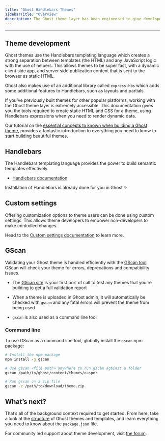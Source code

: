 ```yaml
---
title: "Ghost Handlebars Themes"
sidebarTitle: "Overview"
description: The Ghost theme layer has been engineered to give developers and designers the flexibility to build custom publications that are powered by the Ghost platform.
---
```


***

## Theme development

Ghost themes use the Handlebars templating language which creates a strong separation between templates (the HTML) and any JavaScript logic with the use of helpers. This allows themes to be super fast, with a dynamic client side app, and server side publication content that is sent to the browser as static HTML.

Ghost also makes use of an additional library called `express-hbs` which adds some additional features to Handlebars, such as layouts and partials.

If you’ve previously built themes for other popular platforms, working with the Ghost theme layer is extremely accessible. This documentation gives you the tools required to create static HTML and CSS for a theme, using Handlebars expressions when you need to render dynamic data.

Our tutorial on the [essential concepts to known when building a Ghost theme](https://ghost.org/tutorials/essential-concepts/), provides a fantastic introduction to everything you need to know to start building beautiful themes.

## Handlebars

The Handlebars templating language provides the power to build semantic templates effectively.

* [Handlebars documentation](https://handlebarsjs.com/guide/expressions.html)

Installation of Handlebars is already done for you in Ghost ✨

## Custom settings

Offering customization options to theme users can be done using custom settings. This allows theme developers to empower non-developers to make controlled changes.

Head to the [Custom settings documentation](/docs/themes/custom-settings/) to learn more.

## GScan

Validating your Ghost theme is handled efficiently with the [GScan tool](https://gscan.ghost.org/). GScan will check your theme for errors, deprecations and compatibility issues.

* The [GScan site](https://gscan.ghost.org/) is your first port of call to test any themes that you’re building to get a full validation report

* When a theme is uploaded in Ghost admin, it will automatically be checked with `gscan` and any fatal errors will prevent the theme from being used

* `gscan` is also used as a command line tool

### Command line

To use GScan as a command line tool, globally install the `gscan` npm package:

```bash
# Install the npm package
npm install -g gscan

# Use gscan <file path> anywhere to run gscan against a folder
gscan /path/to/ghost/content/themes/casper

# Run gscan on a zip file
gscan -z /path/to/download/theme.zip
```

## What’s next?

That’s all of the background context required to get started. From here, take a look at the [structure](/docs/themes/structure/) of Ghost themes and templates, and learn everything you need to know about the `package.json` file.

For community led support about theme development, visit [the forum](https://forum.ghost.org/c/themes/).